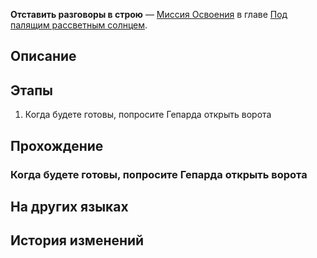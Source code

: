 {{Дополнить|Диалоги.}}
{{Миссия Инфобокс
|id              = 1011202
|Название        = 
|Изображение     = Миссия Освоения Отставить разговоры в строю.png
|Тип             = Миссия Освоения
|События         = 
|Глава           = Под палящим рассветным солнцем
|Условия         = Завершена [[Миссия Освоения]] ''[[Отставить разговоры в строю]]''
|Персонажи       = Первопроходец
|СтартЛокация    = Общий вагон
|Мир             = Звёздный экспресс
|Локации         = Общий вагон
|Предыдущая      = 
|Следующая       = Звёзды - это замёрзшие игрушки
|Награды         = 
}}
'''Отставить разговоры в строю''' — [[Миссия Освоения]] в главе [[Под палящим рассветным солнцем]].

==Описание==
{{Описание|<!--официальное описание из Перекрёстка судеб-->}}

==Этапы==
# Когда будете готовы, попросите Гепарда открыть ворота

==Прохождение==
{{Дополнить}}


===Когда будете готовы, попросите Гепарда открыть ворота===
{{Описание миссии|локация=Общий вагон|Путешествуя по Ярило-VI, вы научились дару убеждения. Теперь даже самый верный Верховной хранительнице командующий Среброгривых Стражей переходит на вашу сторону... Жаль, что он не может идти с вами дальше, чтобы увидеть судьбу Белобога.<br />Но Гепард остаётся охранять ворота, ведущие к Фрагментуму. Он и его верные солдаты формируют боевой строй, чтобы проложить вам дорогу вперёд.}}
{{Диалог Начало}}
{{Диалог Конец}}

==На других языках==
{{На других языках
|en   = Soldiers Stay Silent
|zhs  = 兵士们默默无言
|zht  = 兵士們默默無言
|ja   = 無言の兵士たち
|ko   = 침묵하는 병사들
|es   = El silencio de los soldados
|fr   = Le silence des soldats
|ru   = Отставить разговоры в строю
|th   = เหล่าทหารที่แสนเงียบงัน
|vi   = Các Binh Sĩ Trầm Lặng Không Lời
|de   = Soldaten bleiben still
|id   = Prajurit Diam Seribu Bahasa
|pt   = Soldados Ficam em Silêncio
}}

==История изменений==
{{История изменений|2.7}}

